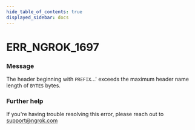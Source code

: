 ```yaml
---
hide_table_of_contents: true
displayed_sidebar: docs
---
```



# ERR_NGROK_1697

### Message

The header beginning with `PREFIX`...' exceeds the maximum header name length of `BYTES` bytes.

<ErrorDetails error="err_ngrok_1697" />

### Further help

If you're having trouble resolving this error, please reach out to [support@ngrok.com](mailto:support@ngrok.com?subject=Help%20with%20ERR_NGROK_1697)
